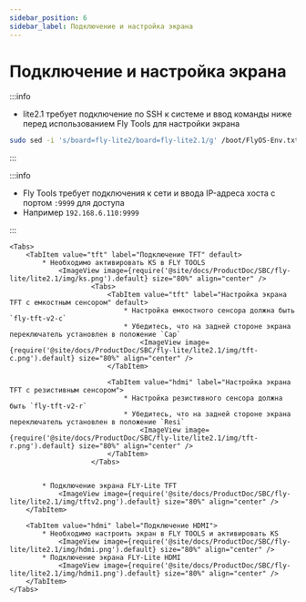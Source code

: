 ```yaml
---
sidebar_position: 6
sidebar_label: Подключение и настройка экрана
---
```







# Подключение и настройка экрана
:::info

* lite2.1 требует подключение по SSH к системе и ввод команды ниже перед использованием Fly Tools для настройки экрана
```bash
sudo sed -i 's/board=fly-lite2/board=fly-lite2.1/g' /boot/FlyOS-Env.txt
```
:::

:::info

* Fly Tools требует подключения к сети и ввода IP-адреса хоста с портом `:9999` для доступа
* Например `192.168.6.110:9999`

:::

    <Tabs>
        <TabItem value="tft" label="Подключение TFT" default>
            * Необходимо активировать KS в FLY TOOLS
                <ImageView image={require('@site/docs/ProductDoc/SBC/fly-lite/lite2.1/img/ks.png').default} size="80%" align="center" />
                        <Tabs>
                            <TabItem value="tft" label="Настройка экрана TFT с емкостным сенсором" default>
                                * Настройка емкостного сенсора должна быть `fly-tft-v2-c`
                                * Убедитесь, что на задней стороне экрана переключатель установлен в положение `Cap`
                                    <ImageView image={require('@site/docs/ProductDoc/SBC/fly-lite/lite2.1/img/tft-c.png').default} size="80%" align="center" />
                            </TabItem>

                            <TabItem value="hdmi" label="Настройка экрана TFT с резистивным сенсором">
                                * Настройка резистивного сенсора должна быть `fly-tft-v2-r`
                                * Убедитесь, что на задней стороне экрана переключатель установлен в положение `Resi`
                                    <ImageView image={require('@site/docs/ProductDoc/SBC/fly-lite/lite2.1/img/tft-r.png').default} size="80%" align="center" />
                            </TabItem>
                        </Tabs>


            * Подключение экрана FLY-Lite TFT
                <ImageView image={require('@site/docs/ProductDoc/SBC/fly-lite/lite2.1/img/tftv2.png').default} size="80%" align="center" />
        </TabItem>

        <TabItem value="hdmi" label="Подключение HDMI">
            * Необходимо настроить экран в FLY TOOLS и активировать KS
                <ImageView image={require('@site/docs/ProductDoc/SBC/fly-lite/lite2.1/img/hdmi.png').default} size="80%" align="center" />               
            * Подключение экрана FLY-Lite HDMI
                <ImageView image={require('@site/docs/ProductDoc/SBC/fly-lite/lite2.1/img/hdmi1.png').default} size="80%" align="center" />
        </TabItem>
    </Tabs>
